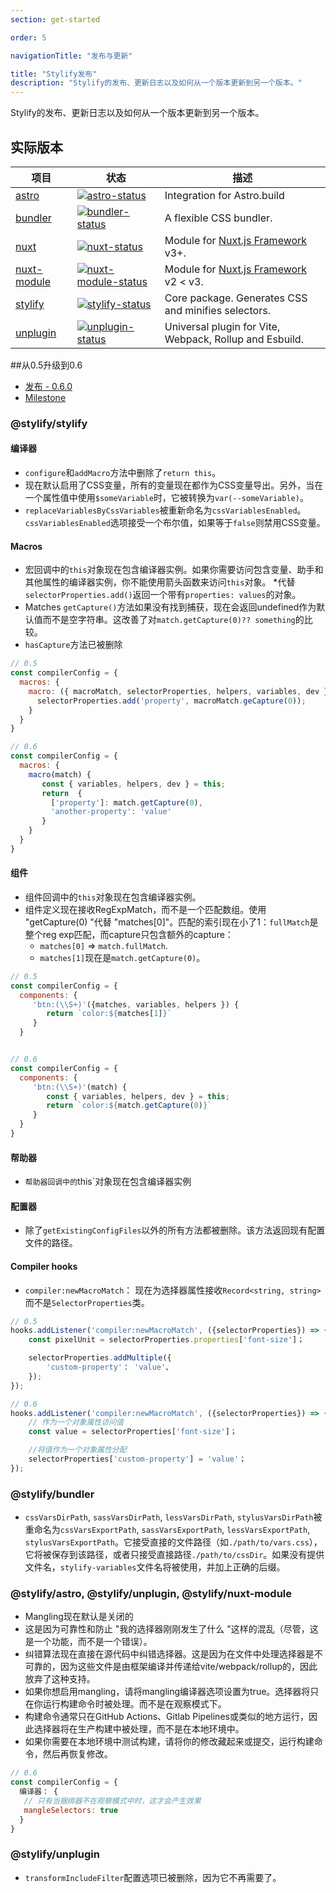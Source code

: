 ```yaml
---
section: get-started

order: 5

navigationTitle: "发布与更新"

title: "Stylify发布"
description: "Stylify的发布、更新日志以及如何从一个版本更新到另一个版本。"
---
```


Stylify的发布、更新日志以及如何从一个版本更新到另一个版本。

## 实际版本

<div class="max-width:100% overflow:auto">

| 项目                   | 状态                                                         | 描述                                                                                  |
| --------------------- | ------------------------------------------------------------ | -------------------------------------------------------------------------------------|
| [astro]               | [![astro-status]][astro-package]                             | Integration for Astro.build                                                          |
| [bundler]             | [![bundler-status]][bundler-package]                         | A flexible CSS bundler.                                                              |
| [nuxt]                | [![nuxt-status]][nuxt-package]                               | Module for [Nuxt.js Framework](https://nuxtjs.org/) v3+.                             |
| [nuxt-module]         | [![nuxt-module-status]][nuxt-module-package]                 | Module for [Nuxt.js Framework](https://nuxtjs.org/) v2 < v3.                         |
| [stylify]             | [![stylify-status]][stylify-package]                         | Core package. Generates CSS and minifies selectors.                                  |
| [unplugin]            | [![unplugin-status]][unplugin-package]                       | Universal plugin for Vite, Webpack, Rollup and Esbuild.                              |


[astro]: https://github.com/stylify/packages/tree/master/packages/astro
[astro-status]: https://img.shields.io/npm/v/@stylify/astro?color=%2301befe&label=Version&style=for-the-badge
[astro-package]: https://npmjs.com/package/@stylify/astro

[bundler]: https://github.com/stylify/packages/tree/master/packages/bundler
[bundler-status]: https://img.shields.io/npm/v/@stylify/bundler?color=%2301befe&label=Version&style=for-the-badge
[bundler-package]: https://npmjs.com/package/@stylify/bundler

[nuxt]: https://github.com/stylify/packages/tree/master/packages/nuxt
[nuxt-status]: https://img.shields.io/npm/v/@stylify/nuxt?color=%2301befe&label=Version&style=for-the-badge
[nuxt-package]: https://npmjs.com/package/@stylify/nuxt

[nuxt-module]: https://github.com/stylify/packages/tree/master/packages/nuxt-module
[nuxt-module-status]: https://img.shields.io/npm/v/@stylify/nuxt-module?color=%2301befe&label=Version&style=for-the-badge
[nuxt-module-package]: https://npmjs.com/package/@stylify/nuxt-module

[stylify]: https://github.com/stylify/packages/tree/master/packages/stylify
[stylify-status]: https://img.shields.io/npm/v/@stylify/stylify?color=%2301befe&label=Version&style=for-the-badge
[stylify-package]: https://npmjs.com/package/@stylify/stylify

[unplugin]: https://github.com/stylify/packages/tree/master/packages/unplugin
[unplugin-status]: https://img.shields.io/npm/v/@stylify/unplugin?color=%2301befe&label=Version&style=for-the-badge
[unplugin-package]: https://npmjs.com/package/@stylify/unplugin

</div>

##从0.5升级到0.6
* [发布 - 0.6.0]()
* [Milestone](https://github.com/stylify/packages/milestone/2?closed=1)

### @stylify/stylify
#### 编译器
- `configure`和`addMacro`方法中删除了`return this`。
- 现在默认启用了CSS变量，所有的变量现在都作为CSS变量导出。另外，当在一个属性值中使用`$someVariable`时，它被转换为`var(--someVariable)`。
- `replaceVariablesByCssVariables`被重新命名为`cssVariablesEnabled`。`cssVariablesEnabled`选项接受一个布尔值，如果等于`false`则禁用CSS变量。

#### Macros
* 宏回调中的`this`对象现在包含编译器实例。如果你需要访问包含变量、助手和其他属性的编译器实例，你不能使用箭头函数来访问`this`对象。
*代替`selectorProperties.add()`返回一个带有`properties: values`的对象。
* Matches `getCapture()`方法如果没有找到捕获，现在会返回undefined作为默认值而不是空字符串。这改善了对`match.getCapture(0)?? something`的比较。
* `hasCapture`方法已被删除

```js
// 0.5
const compilerConfig = {
  macros: {
    macro: ({ macroMatch, selectorProperties, helpers, variables, dev })  => {
      selectorProperties.add('property', macroMatch.geCapture(0));
    }
  }
}

// 0.6
const compilerConfig = {
  macros: {
    macro(match) {
       const { variables, helpers, dev } = this;
       return  {
         ['property']: match.getCapture(0),
         'another-property': 'value'
       }
    }
  }
}
```

#### 组件
* 组件回调中的`this`对象现在包含编译器实例。
* 组件定义现在接收RegExpMatch，而不是一个匹配数组。使用 "getCapture(0) "代替 "matches[0]"。匹配的索引现在小了1：`fullMatch`是整个reg exp匹配，而capture只包含额外的capture：
  - `matches[0]` => `match.fullMatch`.
  - `matches[1]`现在是`match.getCapture(0)`。

```js
// 0.5
const compilerConfig = {
  components: {
     'btn:(\\S+)'({matches, variables, helpers }) {
        return `color:${matches[1]}`
     }
  }


// 0.6
const compilerConfig = {
  components: {
     'btn:(\\S+)'(match) {
        const { variables, helpers, dev } = this;
        return `color:${match.getCapture(0)}`
     }
  }
}
```

#### 帮助器
* `帮助器回调中的`this`对象现在包含编译器实例

#### 配置器
* 除了`getExistingConfigFiles`以外的所有方法都被删除。该方法返回现有配置文件的路径。

#### Compiler hooks
* `compiler:newMacroMatch`： 现在为选择器属性接收`Record<string, string>`而不是`SelectorProperties`类。

```js
// 0.5
hooks.addListener('compiler:newMacroMatch', ({selectorProperties}) => {
	const pixelUnit = selectorProperties.properties['font-size']；

	selectorProperties.addMultiple({
		'custom-property'： 'value'、
	});
});

// 0.6
hooks.addListener('compiler:newMacroMatch', ({selectorProperties}) => {
	// 作为一个对象属性访问值
	const value = selectorProperties['font-size']；

	//将值作为一个对象属性分配
	selectorProperties['custom-property'] = 'value'；
});
```

### @stylify/bundler
- `cssVarsDirPath`, `sassVarsDirPath`, `lessVarsDirPath`, `stylusVarsDirPath`被重命名为`cssVarsExportPath`, `sassVarsExportPath`, `lessVarsExportPath`, `stylusVarsExportPath`。它接受直接的文件路径（如`./path/to/vars.css`），它将被保存到该路径，或者只接受直接路径`./path/to/cssDir`。如果没有提供文件名，`stylify-variables`文件名将被使用，并加上正确的后缀。

### @stylify/astro, @stylify/unplugin, @stylify/nuxt-module
* Mangling现在默认是关闭的
* 这是因为可靠性和防止 "我的选择器刚刚发生了什么 "这样的混乱（尽管，这是一个功能，而不是一个错误）。
* 纠错算法现在直接在源代码中纠错选择器。这是因为在文件中处理选择器是不可靠的，因为这些文件是由框架编译并传递给vite/webpack/rollup的，因此放弃了这种支持。
* 如果你想启用mangling，请将mangling编译器选项设置为true。选择器将只在你运行构建命令时被处理。而不是在观察模式下。
* 构建命令通常只在GitHub Actions、Gitlab Pipelines或类似的地方运行，因此选择器将在生产构建中被处理，而不是在本地环境中。
* 如果你需要在本地环境中测试构建，请将你的修改藏起来或提交，运行构建命令，然后再恢复修改。

```js
// 0.6
const compilerConfig = {
  编译器： {
   // 只有当捆绑器不在观察模式中时，这才会产生效果
   mangleSelectors: true
  }
}
```

### @stylify/unplugin
- `transformIncludeFilter`配置选项已被删除，因为它不再需要了。
